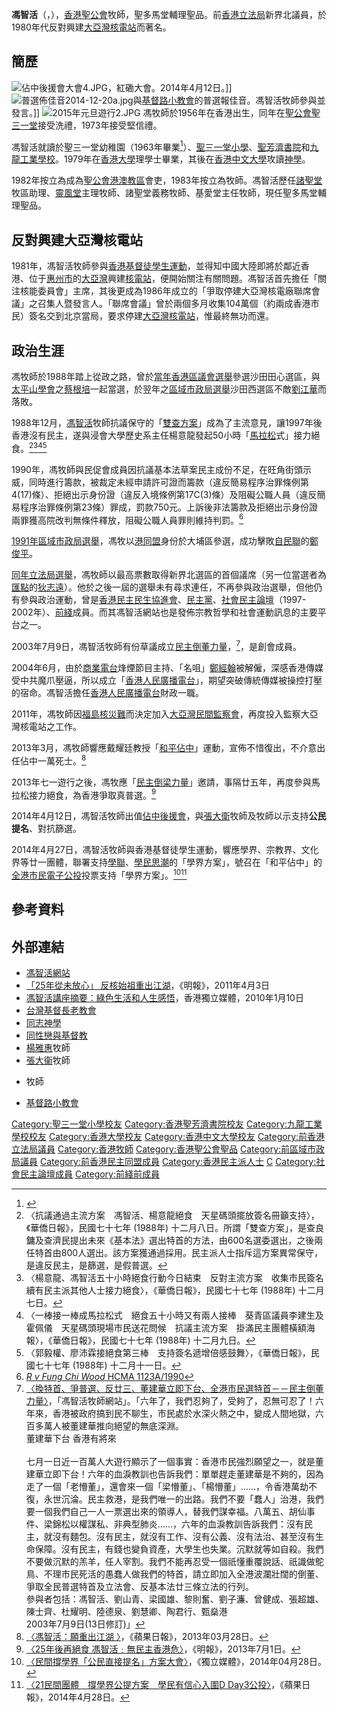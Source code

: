 {{Infobox_officeholder
| name = 馮智活
| original_name = Fung Chi-wood
| image = [[File:Fung_Chi-wood_chopped.jpg|200px]]
| office = [[香港立法局|香港立法局]]議員
| term_start = 1991年10月9日
| term_end = 1995年7月31日
| constituency = [[新界東選區|新界北]]
| office1 = [[File:Emblem_of_Regional_Council,_Hong_Kong.svg|20px]] [[區域市政局|區域市政局]]議員
| term_start1 = 1991年6月1日
| term_end1 = 1995年3月31日
| constituency1 = 大埔
| office2 = [[沙田區議會|沙田區議會]]議員
| term_start2 = 1988年4月1日
| term_end2 = 1991年3月31日
| constituency2 = [[田心_(選區)|田心]]
| date of birth = {{birth date and age|1956|8|23}}
| place of birth = {{HKG-1955}}
| date of death =
| place of death =
| native place = [[廣東省|廣東省]][[江門市|江門市]][[新會區|新會區]]
| party = {{ADPL/short}}（1980年代）<br>{{UDHK/short}}（1990年－1994年）<br>{{DPHK}}（1994年－2001年）<br>[[社會民主論壇|社會民主論壇]]（2000年－2002年）<br>{{TFR/1996}}（2002年－2008年）
| relatives =
| educate =
* [[聖三一堂小學|聖三一堂小學]]
* [[聖芳濟書院_(香港)|聖芳濟書院]]
* [[九龍工業學校|九龍工業學校]]
* 香港大學理學士
* 香港中文大學神道學碩士
}}

'''馮智活'''（{{lang-en|Rev. Fr Fung Chi-wood}}，{{bd|1956年|8月23日}}），[[香港聖公會|香港聖公會]]牧師，聖多馬堂輔理聖品。前[[香港立法局|香港立法局]]新界北議員，於1980年代反對興建[[大亞灣核電站|大亞灣核電站]]而著名。

==簡歷==
[[File:佔中後援會大會4.JPG|thumb]]，紅磡大會。2014年4月12日。]]
[[File:普選佈佳音2014-12-20a.jpg|thumb]]與[[基督路小教會|基督路小教會]]的普選報佳音。馮智活牧師參與並發言。]]
[[File:2015年元旦遊行2.JPG|thumb]]
馮牧師於1956年在香港出生，同年在[[聖三一座堂|聖公會聖三一堂]]接受洗禮，1973年接受堅信禮。

馮智活就讀於聖三一堂幼稚園（1963年畢業<ref>{{cite news |title=聖三一堂學校 幼稚園畢業禮 |url=https://mmis.hkpl.gov.hk/coverpage/-/coverpage/view?_coverpage_WAR_mmisportalportlet_hsf=%E7%95%A2%E6%A5%AD%E5%85%B8%E7%A6%AE&p_r_p_-1078056564_c=QF757YsWv5%2Fzbm%2FRXFCJh03CiEdB4qi5&_coverpage_WAR_mmisportalportlet_o=637&_coverpage_WAR_mmisportalportlet_actual_q=%28%20verbatim_dc.collection%3A%28%22Old%5C%20HK%5C%20Newspapers%22%29%20%29%20AND+%28%20%28%20allTermsMandatory%3A%28true%29%20OR+all_dc.title%3A%28%E7%95%A2%E6%A5%AD%E5%85%B8%E7%A6%AE%29%20OR+all_dc.creator%3A%28%E7%95%A2%E6%A5%AD%E5%85%B8%E7%A6%AE%29%20OR+all_dc.contributor%3A%28%E7%95%A2%E6%A5%AD%E5%85%B8%E7%A6%AE%29%20OR+all_dc.subject%3A%28%E7%95%A2%E6%A5%AD%E5%85%B8%E7%A6%AE%29%20OR+fulltext%3A%28%E7%95%A2%E6%A5%AD%E5%85%B8%E7%A6%AE%29%20OR+all_dc.description%3A%28%E7%95%A2%E6%A5%AD%E5%85%B8%E7%A6%AE%29%20%29%20%29&_coverpage_WAR_mmisportalportlet_sort_field=dc.publicationdate_bsort&_coverpage_WAR_mmisportalportlet_sort_order=desc&_coverpage_WAR_mmisportalportlet_filter=dc.publicationdate_dt%3A%5B1960-01-01T00%3A00%3A00Z+TO+1969-12-31T15%3A59%3A59Z%5D |page=7 |language= |publisher=香港工商日報 | date=1963-07-19 |accessdate=2022-04-06 |quote= }}</ref>）、[[聖三一堂小學|聖三一堂小學]]、[[聖芳濟書院_(香港)|聖芳濟書院]]和[[九龍工業學校|九龍工業學校]]。1979年在[[香港大學|香港大學]]理學士畢業，其後在[[香港中文大學|香港中文大學]]攻讀[[神學|神學]]。

1982年按立為成為[[聖公會港澳教區|聖公會港澳教區]]會吏，1983年按立為牧師。馮智活歷任[[諸聖座堂|諸聖堂]]牧區助理、[[靈風堂|靈風堂]]主理牧師、諸聖堂義務牧師、基愛堂主任牧師，現任聖多馬堂輔理聖品。

== 反對興建大亞灣核電站 ==
1981年，馮智活牧師參與[[香港基督徒學生運動|香港基督徒學生運動]]，並得知中國大陸即將於鄰近香港、位于[[惠州市|惠州市]]的[[大亞灣|大亞灣]]興建[[核電站|核電站]]，便開始關注有關問題。馮智活首先擔任「關注核能委員會」主席，其後更成為1986年成立的「爭取停建大亞灣核電廠聯席會議」之召集人暨發言人。「聯席會議」曾於兩個多月收集104萬個（約兩成香港市民）簽名交到北京當局，要求停建[[大亞灣核電站|大亞灣核電站]]，惟最終無功而還。

== 政治生涯 ==
馮牧師於1988年踏上從政之路，曾於[[1988年香港區議會選舉|當年香港區議會選舉]]參選沙田田心選區，與[[太平山學會|太平山學會]]之[[蔡根培|蔡根培]]一起當選，於翌年之[[1989年香港市政局及區域市政局選舉|區域市政局選舉]]沙田西選區不敵[[劉江華|劉江華]]而落敗。

1988年12月，[[馮智活|馮智活]]牧師抗議保守的「[[雙查方案|雙查方案]]」成為了主流意見，讓1997年後香港沒有民主，遂與浸會大學歷史系主任楊意龍發起50小時「[[馬拉松|馬拉松]]式」接力絕食。<ref>〈抗議通過主流方案　馮智活、楊意龍絕食　天星碼頭擺放簽名冊籲支持〉，《華僑日報》，民國七十七年 (1988年) 十二月八日。所謂「雙查方案」，是查良鏞及查濟民提出未來《基本法》選出特首的方法，由600名選委選出，之後兩任特首由800人選出。該方案獲通過採用。民主派人士指斥這方案異常保守，是違反民主，是篩選，是假普選。</ref><ref>〈楊意龍、馮智活五十小時絕食行動今日結束　反對主流方案　收集市民簽名　續有民主派其他人士接力絕食〉，《華僑日報》，民國七十七年 (1988年) 十二月七日。</ref><ref>〈一棒接一棒成馬拉松式　絕食五十小時又有兩人接棒　葵青區議員李建生及霍佩儀　天星碼頭現場市民送花問候　抗議主流方案　掛滿民主團體橫額海報〉，《華僑日報》，民國七十七年 (1988年) 十二月九日。</ref><ref>〈郭毅權、廖沛霖接絕食第三棒　支持簽名遞增倍感鼓舞〉，《華僑日報》，民國七十七年 (1988年) 十二月十一日。</ref>

1990年，馮牧師與民促會成員因抗議基本法草案民主成份不足，在旺角街頭示威，同時進行籌款，被裁定未經申請許可證而籌款（違反簡易程序治罪條例第4(17)條）、拒絕出示身份證（違反入境條例第17C(3)條）及阻礙公職人員（違反簡易程序治罪條例第23條）罪成，罰款750元。上訴後非法籌款及拒絕出示身份證兩罪獲高院改判無條件釋放，阻礙公職人員罪則維持判罰。<ref>[http://www3.commonlii.org/hk/eng_jud/HKCFI/1991/19910208_HCMA001123A_1990.html ''R v Fung Chi Wood'' HCMA 1123A/1990]{{dead link|date=2018年5月 |bot=InternetArchiveBot |fix-attempted=yes }}</ref> 

[[1991年香港市政局及區域市政局選舉|1991年區域市政局選舉]]，馮牧以[[港同盟|港同盟]]身份於大埔區參選，成功擊敗[[自民聯|自民聯]]的[[鄭俊平|鄭俊平]]。

[[1991年香港立法局選舉|同年立法局選舉]]，馮牧師以最高票數取得新界北選區的首個議席（另一位當選者為[[匯點|匯點]]的[[狄志遠|狄志遠]]）。他於之後一屆的選舉未有尋求連任，不再參與政治選舉，但他仍有參與政治運動，曾是[[民協|香港民主民生協進會]]、[[民主黨_(香港)|民主黨]]、[[社會民主論壇|社會民主論壇]]（1997-2002年）、[[前綫_(香港)|前綫]]成員。而其馮智活網站也是發佈宗教哲學和社會運動訊息的主要平台之一。

2003年7月9日，馮智活牧師有份草議成立[[民主倒董力量|民主倒董力量]]，<ref>[http://fungchiwood.com/anti-Tung.htm 〈換特首、爭普選、反廿三、董建華立即下台、全港市民選特首－－民主倒董力量〉]，「馮智活牧師網站」。「六年了，我們忍夠了，受夠了，忍無可忍了！六年來，香港被政府搞到民不聊生，市民處於水深火熱之中，變成人間地獄，六百多萬人被董建華推向絕望的無底深淵。<br />董建華下台  香港有將來<br /><br />七月一日近一百萬人大遊行顯示了一個事實：香港市民強烈願望之一，就是董建華立即下台！六年的血淚教訓也告訴我們：單單趕走董建華是不夠的，因為走了一個「老懵董」，還會來一個「梁懵董」、「楊懵董」……，令香港萬劫不復，永世沉淪。民主救港，是我們唯一的出路。我們不要「蠢人」治港，我們要一個我們自己一人一票選出來的領導人，替我們謀幸福。八萬五、胡仙事件、梁錦松以權謀私、非典型肺炎……，六年的血淚教訓告訴我們：沒有民主，就沒有麵包。沒有民主，就沒有工作、沒有公義、沒有法治、甚至沒有生命保障。沒有民主，有錢也變負資產，大學生也失業。沉默就等如自殺。我們不要做沉默的羔羊，任人宰割。我們不能再忍受一個祇懂重覆說話、祇識做鴕鳥、不理市民死活的愚蠢人做我們的特首，請立即加入全港波瀾壯闊的倒董、爭取全民普選特首及立法會、反基本法廿三條立法的行列。<br />參與者包括：馮智活、劉山青、梁國雄、黎則奮、劉子濂、曾健成、張超雄、陳士齊、杜耀明、陸德泉、劉慧卿、陶君行、甄燊港<br />2003年7月9日(13日修訂)」</ref>，是創會成員。

2004年6月，由於[[商業電台|商業電台]]烽煙節目主持、「名咀」[[鄭經翰|鄭經翰]]被解僱，深感香港傳媒受中共魔爪壓逼，所以成立「[[香港人民廣播電台|香港人民廣播電台]]」，期望突破傳統傳媒被操控打壓的宿命。馮智活擔任[[香港人民廣播電台|香港人民廣播電台]]財政一職。

2011年，馮牧師因[[福島核災難|福島核災難]]而決定加入[[大亞灣民間監察會|大亞灣民間監察會]]，再度投入監察大亞灣核電站之工作。

2013年3月，馮牧師響應戴耀廷教授「[[讓愛與和平佔領中環|和平佔中]]」運動，宣佈不惜復出，不介意出任佔中一萬死士。<ref>[http://hk.apple.nextmedia.com/news/art/20130328/18210198 〈馮智活：願重出江湖 〉]，《蘋果日報》，2013年03月28日。</ref>

2013年七一遊行之後，馮牧應「[[民主倒梁力量|民主倒梁力量]]」邀請，事隔廿五年，再度參與馬拉松接力絕食，為香港爭取真普選。<ref>[https://www.e123.hk/ElderlyPro/details/253957/71/ 〈25年後再絕食 馮智活﹕無民主香港危〉]，《明報》，2013年7月1日。</ref>

2014年4月12日，馮智活牧師出值[[佔中後援會|佔中後援會]]，與[[張大衛_(牧師)|張大衛]]牧師及{{tsl|yue|梁君培|梁君培}}牧師以示支持'''公民提名'''、對抗篩選。

2014年4月27日，馮智活牧師與香港基督徒學生運動，響應學界、宗教界、文化界等廿一團體，聯署支持[[香港專上學生聯會|學聯]]、[[學民思潮|學民思潮]]的「學界方案」，號召在「和平佔中」的[[6.22民間全民投票|全港市民電子公投]]投票支持「學界方案」。<ref>[http://www.inmediahk.net/node/1022558 〈民間撐學界「公民直接提名」方案大會〉]，《獨立媒體》，2014年04月28日。</ref><ref>[http://hk.apple.nextmedia.com/news/art/20140428/18703176 〈21民間團體　撐學界公提方案　學民有信心入圍D Day3公投〉]，《蘋果日報》，2014年4月28日。</ref>

==參考資料==
{{Reflist}}

==外部連結==
*[http://fungchiwood.com/ 馮智活網站]
*[http://hk.news.yahoo.com/article/110402/4/nlhz.html 「25年從未放心」 反核始祖重出江湖]，《明報》，2011年4月3日
*[http://www.inmediahk.net/node/1005986 馮智活講座摘要：綠色生活和人生感悟]，香港獨立媒體，2010年1月10日
* [[台灣基督長老教會|台灣基督長老教會]]
* [[同志神學|同志神學]]
* [[同性戀與基督教|同性戀與基督教]]
* [[楊雅惠|楊雅惠]]牧師
* [[張大衛_(牧師)|張大衞]]牧師
* {{tsl|yue|梁君培|梁君培}}牧師
* [[基督路小教會|基督路小教會]]

{{香港立法局議員 (1991-1995)}}

[[Category:聖三一堂小學校友|Category:聖三一堂小學校友]]
[[Category:香港聖芳濟書院校友|Category:香港聖芳濟書院校友]]
[[Category:九龍工業學校校友|Category:九龍工業學校校友]]
[[Category:香港大學校友|Category:香港大學校友]]
[[Category:香港中文大學校友|Category:香港中文大學校友]]
[[Category:前香港立法局議員|Category:前香港立法局議員]]
[[Category:香港牧師|Category:香港牧師]]
[[Category:香港聖公會聖品|Category:香港聖公會聖品]]
[[Category:前區域市政局議員|Category:前區域市政局議員]]
[[Category:前香港民主同盟成員|Category:前香港民主同盟成員]]
[[Category:香港民主派人士|Category:香港民主派人士]]
[[Category:冯姓|C]]
[[Category:社會民主論壇成員|Category:社會民主論壇成員]]
[[Category:前綫前成員|Category:前綫前成員]]